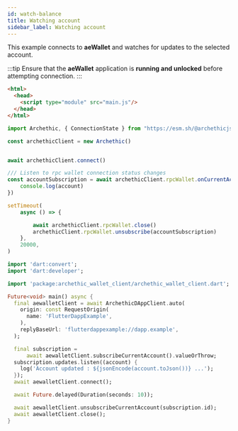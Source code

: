 ```yaml
---
id: watch-balance
title: Watching account
sidebar_label: Watching account
---
```



This example connects to **aeWallet** and watches for updates to the selected account.

:::tip
Ensure that the **aeWallet** application is **running and unlocked** before attempting connection.
:::

<Tabs groupId="sdk">
<TabItem value="javascript" label="Javascript / Typescript" >

<JSDisclaimer/>

```html title="index.html"
<html>
  <head>
    <script type="module" src="main.js"/>
  </head>
</html>
```

```typescript title="main.js"
import Archethic, { ConnectionState } from "https://esm.sh/@archethicjs/sdk";

const archethicClient = new Archethic()


await archethicClient.connect()

/// Listen to rpc wallet connection status changes
const accountSubscription = await archethicClient.rpcWallet.onCurrentAccountChange(async (account) => {
    console.log(account)
})

setTimeout(
    async () => {

        await archethicClient.rpcWallet.close()
        archethicClient.rpcWallet.unsubscribe(accountSubscription)
    },
    20000,
)
```

</TabItem>
<TabItem value="flutter" label="Flutter">


```dart
import 'dart:convert';
import 'dart:developer';

import 'package:archethic_wallet_client/archethic_wallet_client.dart';

Future<void> main() async {
  final aewalletClient = await ArchethicDAppClient.auto(
    origin: const RequestOrigin(
      name: 'FlutterDappExample',
    ),
    replyBaseUrl: 'flutterdappexample://dapp.example',
  );

  final subscription =
      await aewalletClient.subscribeCurrentAccount().valueOrThrow;
  subscription.updates.listen((account) {
    log('Account updated : ${jsonEncode(account.toJson())} ...');
  });
  await aewalletClient.connect();

  await Future.delayed(Duration(seconds: 10));

  await aewalletClient.unsubscribeCurrentAccount(subscription.id);
  await aewalletClient.close();
}
```

</TabItem>
</Tabs>




